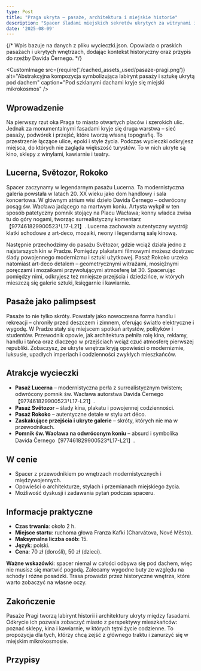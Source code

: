 ```yaml
---
type: Post
title: "Praga ukryta – pasaże, architektura i miejskie historie"
description: "Spacer śladami miejskich sekretów ukrytych za witrynami i bramami."
date: '2025-08-09'
---
```



{/*
  Wpis bazuje na danych z pliku wycieczki.json. Opowiada o praskich pasażach i ukrytych wnętrzach, dodając kontekst historyczny oraz przypis do rzeźby Davida Černego.
*/}

<CustomImage
  src={require('./cached_assets_used/pasaze-pragi.png')}
  alt="Abstrakcyjna kompozycja symbolizująca labirynt pasaży i sztukę ukrytą pod dachem"
  caption="Pod szklanymi dachami kryje się miejski mikrokosmos"
/>

## Wprowadzenie

Na pierwszy rzut oka Praga to miasto otwartych placów i szerokich ulic. Jednak za monumentalnymi fasadami kryje się druga warstwa – sieć pasaży, podwórek i przejść, które tworzą własną topografię. To przestrzenie łączące ulice, epoki i style życia. Podczas wycieczki odkryjesz miejsca, do których nie zagląda większość turystów. To w nich ukryte są kino, sklepy z winylami, kawiarnie i teatry.

## Lucerna, Světozor, Rokoko

Spacer zaczynamy w legendarnym pasażu Lucerna. Ta modernistyczna galeria powstała w latach 20. XX wieku jako dom handlowy i sala koncertowa. W głównym atrium wisi dzieło Davida Černego – odwrócony posąg św. Wacława jadącego na martwym koniu. Artysta wykpił w ten sposób patetyczny pomnik stojący na Placu Wacława; konny władca zwisa tu do góry nogami, tworząc surrealistyczny komentarz【977461829900523†L17-L21】. Lucerna zachowała autentyczny wystrój: klatki schodowe z art‑deco, mozaiki, neony i legendarną salę kinową.

Następnie przechodzimy do pasażu Světozor, gdzie wciąż działa jedno z najstarszych kin w Pradze. Pomiędzy plakatami filmowymi możesz dostrzec ślady powojennego modernizmu i sztuki użytkowej. Pasaż Rokoko urzeka natomiast art‑deco detalem – geometrycznymi witrażami, mosiężnymi poręczami i mozaikami przywołującymi atmosferę lat 30. Spacerując pomiędzy nimi, odkryjesz też mniejsze przejścia i dziedzińce, w których mieszczą się galerie sztuki, księgarnie i kawiarnie.

## Pasaże jako palimpsest

Pasaże to nie tylko skróty. Powstały jako nowoczesna forma handlu i rekreacji – chroniły przed deszczem i zimnem, oferując światło elektryczne i wygodę. W Pradze stały się miejscem spotkań artystów, polityków i studentów. Przewodnik opowie, jak architektura pełniła rolę kina, reklamy, handlu i tańca oraz dlaczego w przejściach wciąż czuć atmosferę pierwszej republiki. Zobaczysz, że ukryte wnętrza kryją opowieści o modernizmie, luksusie, upadłych imperiach i codzienności zwykłych mieszkańców.

## Atrakcje wycieczki

- **Pasaż Lucerna** – modernistyczna perła z surrealistycznym twistem; odwrócony pomnik św. Wacława autorstwa Davida Černego【977461829900523†L17-L21】.
- **Pasaż Světozor** – ślady kina, plakatu i powojennej codzienności.
- **Pasaż Rokoko** – autentyczne detale w stylu art déco.
- **Zaskakujące przejścia i ukryte galerie** – skróty, których nie ma w przewodnikach.
- **Pomnik św. Wacława na odwróconym koniu** – absurd i symbolika Davida Černego【977461829900523†L17-L21】.

## W cenie

- Spacer z przewodnikiem po wnętrzach modernistycznych i międzywojennych.
- Opowieści o architekturze, stylach i przemianach miejskiego życia.
- Możliwość dyskusji i zadawania pytań podczas spaceru.

## Informacje praktyczne

- **Czas trwania**: około 2 h.
- **Miejsce startu**: ruchoma głowa Franza Kafki (Charvátova, Nové Město).
- **Maksymalna liczba osób**: 15.
- **Język**: polski.
- **Cena**: 70 zł (dorośli), 50 zł (dzieci).  
  
**Ważne wskazówki**: spacer niemal w całości odbywa się pod dachem, więc nie musisz się martwić pogodą. Zalecamy wygodne buty ze względu na schody i różne posadzki. Trasa prowadzi przez historyczne wnętrza, które warto zobaczyć na własne oczy.

## Zakończenie

Pasaże Pragi tworzą labirynt historii i architektury ukryty między fasadami. Odkrycie ich pozwala zobaczyć miasto z perspektywy mieszkańców: poznać sklepy, kina i kawiarnie, w których tętni życie codzienne. To propozycja dla tych, którzy chcą zejść z głównego traktu i zanurzyć się w miejskim mikrokosmosie.

## Przypisy

[^1]: Opis odwróconego pomnika św. Wacława autorstwa Davida Černego w pasażu Lucerna【977461829900523†L17-L21】.